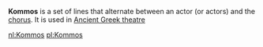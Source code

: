 {{copy to wiktionary}}
'''Kommos''' is a set of lines that alternate between an actor (or actors) and the [[Greek chorus|chorus]].  It is used in [[Ancient Greek theatre]]

{{theat-stub}}

[[nl:Kommos]]
[[pl:Kommos]]